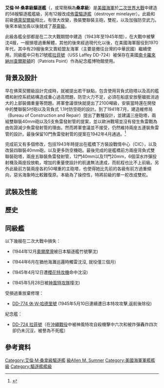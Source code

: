 {{Refimprove|time=2021-07-28T05:42:09+00:00}}
{{NoteTA
|1=zh-tw:佈雷;zh-cn:布雷;
|2=zh-tw:桑拿;zh-cn:萨姆纳;
|3=zh-tw:佛萊契爾;zh-cn:弗莱彻;
|4=zh-tw:基靈;zh-cn:基林;
}}
{{軍艦模板
|名稱= 艾倫.M.桑拿級[[File:US_Naval_Jack.svg|30px]]<br /><small>Allen M. Sumner class</small>
|圖片= [[File:USS_Allen_M._Sumner_(DD-692)_underway_in_the_Atlantic_Ocean_on_26_March_1944_(NH_86272).jpg|300px]]
|照片說明=同級首號艦{{link-en|艾倫·M·桑拿號驅逐艦|USS Allen M. Sumner|艾倫·M·桑拿號}}（USS Allen M. Sumner DD-692）1944年3月時攝於大西洋。當時才剛成軍下水不久的該艦，還呈現艦級原始設計時的配置狀態。
|圖片2= 
|照片說明2= 
|艦種=驅逐艦
|艦名=
|擁有國={{USA}}<br>{{ROC}}
|艦級=艾倫.M.桑拿級
|代號=
|前型=[[弗萊徹級驅逐艦|佛萊契爾級]]
|次型=[[基靈級驅逐艦|基靈級]]
|同型=
|數量=58
|製造=
|下訂=
|造價=
|動工=
|下水=
|服役=1943-1975 (美國海軍)
|退役= 
|結局= 
|除籍= 
|狀態=
|綽號=
|榮譽=
|排水= 
|標準= 2,200 噸
|空載= 
|滿載= 3,515 噸
|長度= 112 米(水線長)
|闊度= 12 米
|型寬= 
|型深= 
|吃水= 4.8 米
|燃料= 
|鍋爐= 4具[[巴布柯克-威爾科斯公司|巴布柯克-威爾科斯]]（Babcock & Wilcox）或 [[Foster_Wheeler|Foster Wheeler]] 鍋爐
|引擎= 2組 GE 或西屋渦輪機
|出力= 60,000 馬力 (45,000 Kw)
|極速= 34 節
|續航= 15 節時 6,000 海里
|發電機= 
|電力輸出= 
|乘員= 336-363名
|飛行=
|艦載機=
|裝備= 6門5吋38倍徑主砲<br>12門40mm波福斯機關砲<br>11門20mm厄勒孔機砲<br>2座五聯裝533魚雷發射管<br>2具刺蝟砲發射器<br>一具深水炸彈投放軌
|裝甲=
|射控裝置=
|偵搜設備=
|電子設備=
|電戰系統=
|其它=
}}
'''艾倫·M·桑拿級驅逐艦'''（{{lang-en|Allen M. Sumner class destroyer}}，或常簡稱為'''桑拿級'''）是[[美國海軍|美國海軍]]於[[二次世界大戰|二次世界大戰]]中建造的58艘驅逐艦艦級，另有12艘改成[[佈雷驅逐艦|佈雷驅逐艦]]（destroyer minelayer）。此級和前級[[弗莱彻级驱逐舰|佛萊契爾級]]相比，有很大改變，換裝雙聯裝主砲，雙舵，以及加強防空武力。後來本級加長以後就成了[[基靈級驅逐艦|基靈級]]。

此級各艦全部都是在二次大戰期間中建造（1943年至1945年間），在大戰中被擊沈4艘，一艘損壞過重解體，其他的後來經過現代化以後，在美國海軍服役到1970年代，其中有29艘後來又賣給盟友海軍（主要是撤往台灣的中華民國）繼續使用。同級艦中只有21號艦[[拉菲號驅逐艦_(DD-724)|拉菲號]]（USS Laffey DD-724）被保存在美國[[南卡羅來納州|南卡羅來納州]][[查爾斯頓_(南卡羅來納州)|查爾斯頓]]的{{link-en|愛國岬|Patriots Point}}（Patriots Point）作為紀念艦博物館使用。

== 背景及設計 ==

早在佛萊契爾級設計完成時，就被提出若干缺點，包含使用背負式砲塔以及高的艦橋和射控系統結構造成重心過高問題，防空火力不足，必須在船底安放壓艙抵消過大的上部裝備重量等問題。將軍會議很快就提出了2100噸級，安裝當時還在開發中的雙聯裝5吋砲以及背負式 1.1吋防空砲的設計。到了1941年7月，建造維修局（Bureau of Construction and Repair）提出了數種設計，並建議三座砲塔，兩組雙聯裝40mm砲以及5支魚雷發射管的提案，並以歐洲戰場並沒有發生魚雷戰為由佐證減少魚雷發射管的理由。然而將軍會議並不接受，仍然維持兩座五連裝魚雷管的設計。最後保留10門魚雷發射管的提案在1942年4月通過。<ref name="microworks">{{Cite web |url=http://www.microworks.net/PACIFIC/ships/destroyers/sumner.htm |title=存档副本 |access-date=2015-02-13 |archive-date=2016-03-04 |archive-url=https://web.archive.org/web/20160304111404/http://www.microworks.net/PACIFIC/ships/destroyers/sumner.htm |dead-url=no }}</ref>

完成前又有多個修改，包括1943年時提出在艦橋下方裝設戰情中心（CIC），以及改裝四聯裝40mm砲，以及更多防空機砲。最後完成的是艦橋前方兩座背負式雙聯裝砲塔，兩座五聯裝魚雷發射管，12門40mm以及11門20mm，6個深水炸彈投射機及兩座投放軌，增加的重量使設計的航速無法達成，而航程也比不上前級。另外此級前方裝兩座各約50噸重的主砲塔，也使得她比先前的各級有前方過重傾向，惡劣海象時比較難復原。本級為了操控性，特將前級的單一舵改成雙舵。

== 武裝及性能 ==

== 歷史 ==

== 同級艦 ==
以下幾艘在二次大戰中損失：

* {{Link-en|古柏號驅逐艦|USS Cooper|DD-695 古柏號}} (1944年12月[[奧爾莫克灣戰役|奧爾摩灣]]被日本驅逐艦竹號擊沈)
* {{Link-en|梅雷迪思號驅逐艦 (DD-726)|USS Meredith (DD-726)|DD-726 梅雷迪思號}} (1944年6月在猶他海灘巡邏時觸雷沈沒, 就役僅三個月)
* {{Link-en|曼納·L·阿貝爾號驅逐艦|USS Mannert L. Abele|DD-733 曼納·L·阿貝爾號}} (1945年4月12日遭[[櫻花特攻機|櫻花特攻機]]命中沈沒)
* {{Link-en|德雷克斯勒號驅逐艦|USS Drexler|DD-741 德雷克斯勒號}} (1945年5月28日被[[神風特攻隊|神風特攻隊]]撞沈)

受損過重放棄修理：

* [[休·W·哈德里號驅逐艦|DD-774 休·W·哈德里號]] (1945年5月10日連續遭日本特攻攻擊,返航後除役)

紀念艦：

* [[拉菲號驅逐艦_(DD-724)|DD-724 拉菲號]]（在[[沖繩戰役|沖繩戰役]]中被神風特攻自殺機擊中六次和被炸彈轟炸四次卻仍未沉沒，被譽為不死艦）

==參考資料==
<references/>

{{艾倫·M·桑拿級驅逐艦}}
{{WWIIUSShips}}
{{美國海軍驅逐艦及驅逐領艦}}

{{DEFAULTSORT:Allen M. Sumner}}
[[Category:艾倫·M·桑拿級驅逐艦|Category:艾倫·M·桑拿級驅逐艦]]
[[Category:美国驱逐舰|級Allen M. Sumner]]
[[Category:美國海軍軍艦艦級|Category:美國海軍軍艦艦級]]
[[Category:驅逐艦艦級|Category:驅逐艦艦級]]